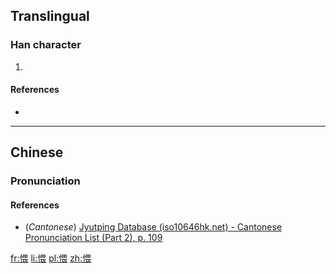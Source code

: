 ==Translingual==

===Han character===
{{Han char|rn=61|rad=心|as=09|sn=12|four=9603<sub>2</sub>|canj=心田一女 (PWMV)}}

# {{defn|Han|sort=心09}}

====References====
* {{Han ref|kx=0393.270|dkj=10892|dj=0730.040|hdz=42328.050|uh=6104|ud=24836|bh=D94F|bd=55631}}

----

==Chinese==
{{zh-hanzi-box|[[愄]]}}

===Pronunciation===
{{zh-pron
|m=wēi
|c=wui1
|mc=
|oc=
|ma=
|cat=
}}

====References====
* (''Cantonese'') [http://www.iso10646hk.net/jp/document/download.jsp Jyutping Database (iso10646hk.net) - Cantonese Pronunciation List (Part 2), p. 109]

[[fr:愄]]
[[li:愄]]
[[pl:愄]]
[[zh:愄]]